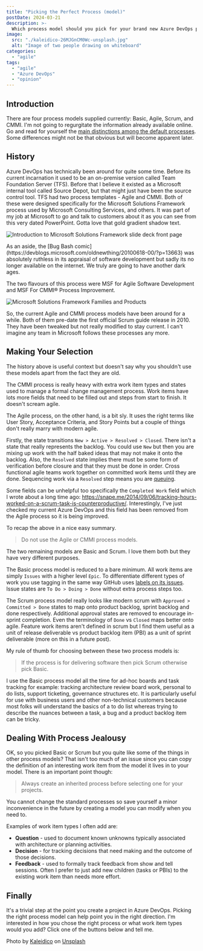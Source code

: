 ```yaml
---
title: "Picking the Perfect Process (model)"
postDate: 2024-03-21
description: >-
  Which process model should you pick for your brand new Azure DevOps project? You can change later but its easier to get it right at the start. Some processes might even cause you issues.
image:
  src: "./kaleidico-26MJGnCM0Wc-unsplash.jpg"
  alt: "Image of two people drawing on whiteboard"
categories:
  - "agile"
tags:
  - "agile"
  - "Azure DevOps"
  - "opinion"
---
```


## Introduction

There are four process models supplied currently: Basic, Agile, Scrum, and CMMI. I'm not going to regurgitate the information already available online. Go and read for yourself the [main distinctions among the default processes](https://learn.microsoft.com/en-us/azure/devops/boards/work-items/guidance/choose-process?view=azure-devops&tabs=agile-process#main-distinctions-among-the-default-processes). Some differences might not be that obvious but will become apparent later.

## History

Azure DevOps has technically been around for quite some time. Before its current incarnation it used to be an on-premise version called Team Foundation Server (TFS). Before that I believe it existed as a Microsoft internal tool called Source Depot, but that might just have been the source control tool. TFS had two process templates - Agile and CMMI. Both of these were designed specifically for the Microsoft Solutions Framework process used by Microsoft Consulting Services, and others. It was part of my job at Microsoft to go and talk to customers about it as you can see from this very dated PowerPoint. Gotta love that gold gradient shadow text.

![Introduction to Microsoft Solutions Framework slide deck front page](./intro-to-msf-deck.png)

<aside class="italic">As an aside, the [Bug Bash comic](https://devblogs.microsoft.com/oldnewthing/20100618-00/?p=13663) was absolutely ruthless in its appraisal of software development but sadly its no longer available on the internet. We truly are going to have another dark ages.</aside>

The two flavours of this process were MSF for Agile Software Development and MSF For CMMI® Process Improvement.

![Microsoft Solutions Framework Families and Products](./msf-products-slide.png)

So, the current Agile and CMMI process models have been around for a while. Both of them pre-date the first official Scrum guide release in 2010. They have been tweaked but not really modified to stay current. I can't imagine any team in Microsoft follows these processes any more.

## Making Your Selection

The history above is useful context but doesn't say why you shouldn't use these models apart from the fact they are old.

The CMMI process is really heavy with extra work item types and states used to manage a formal change management process. Work items have lots more fields that need to be filled out and steps from start to finish. It doesn't scream agile.

The Agile process, on the other hand, is a bit sly. It uses the right terms like User Story, Acceptance Criteria, and Story Points but a couple of things don't really marry with modern agile.

Firstly, the state transitions `New > Active > Resolved > Closed`. There isn't a state that really represents the backlog. You could use `New` but then you are mixing up work with the half baked ideas that may not make it onto the backlog. Also, the `Resolved` state implies there must be some form of verification before closure and that they must be done in order. Cross functional agile teams work together on committed work items until they are done. Sequencing work via a `Resolved` step means you are [queuing](https://snape.me/2024/03/batches-and-queues/).

Some fields can be unhelpful too specifically the `Completed Work` field which I wrote about a long time ago: https://snape.me/2014/09/06/tracking-hours-worked-on-a-scrum-task-is-counterproductive/. Interestingly, I've just checked my current Azure DevOps and this field has been removed from the Agile process so it is being improved.

To recap the above in a nice easy summary.

> Do not use the Agile or CMMI process models.

The two remaining models are Basic and Scrum. I love them both but they have very different purposes.

The Basic process model is reduced to a bare minimum. All work items are simply `Issues` with a higher level `Epic`. To differentiate different types of work you use tagging in the same way GitHub uses [labels on its issues](https://docs.github.com/en/issues/using-labels-and-milestones-to-track-work/managing-labels). Issue states are `To Do > Doing > Done` without extra process steps too.

The Scrum process model really looks like modern scrum with `Approved > Committed > Done` states to map onto product backlog, sprint backlog and done respectively. Additional approval states are removed to encourage in-sprint completion. Even the terminology of `Done` vs `Closed` maps better onto agile. Feature work items aren't defined in scrum but I find them useful as a unit of release deliverable vs product backlog item (PBI) as a unit of sprint deliverable (more on this in a future post).

My rule of thumb for choosing between these two process models is:

> If the process is for delivering software then pick Scrum otherwise pick Basic.

I use the Basic process model all the time for ad-hoc boards and task tracking for example: tracking architecture review board work, personal to do lists, support ticketing, governance structures etc. It is particularly useful for use with business users and other non-technical customers because most folks will understand the basics of a to do list whereas trying to describe the nuances between a task, a bug and a product backlog item can be tricky.

## Dealing With Process Jealousy

OK, so you picked Basic or Scrum but you quite like some of the things in other process models? That isn't too much of an issue since you can copy the definition of an interesting work item from the model it lives in to your model. There is an important point though:

> Always create an inherited process before selecting one for your projects.

You cannot change the standard processes so save yourself a minor inconvenience in the future by creating a model you can modify when you need to.

Examples of work item types I often add are:

- **Question** - used to document known unknowns typically associated with architecture or planning activities.
- **Decision** - for tracking decisions that need making and the outcome of those decisions.
- **Feedback** - used to formally track feedback from show and tell sessions. Often I prefer to just add new children (tasks or PBIs) to the existing work item than needs more effort.

## Finally

It's a trivial step at the point you create a project in Azure DevOps. Picking the right process model can help point you in the right direction. I'm  interested in how you chose the right process or what work item types would you add? Click one of the buttons below and tell me.

Photo by [Kaleidico](https://unsplash.com/@kaleidico) on [Unsplash](https://unsplash.com/photos/two-people-drawing-on-whiteboard-26MJGnCM0Wc)
